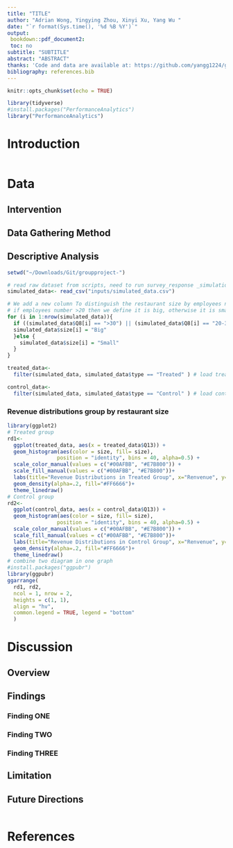 ```yaml
---
title: "TITLE"
author: "Adrian Wong, Yingying Zhou, Xinyi Xu, Yang Wu "
date: "`r format(Sys.time(), '%d %B %Y')`"
output:
 bookdown::pdf_document2:
 toc: no
subtitle: "SUBTITLE"
abstract: "ABSTRACT"
thanks: 'Code and data are available at: https://github.com/yangg1224/groupproject-.git'
bibliography: references.bib
---
```


```r
knitr::opts_chunk$set(echo = TRUE)

library(tidyverse)
#install.packages("PerformanceAnalytics")
library("PerformanceAnalytics")

```

# Introduction
```r

```

# Data 

## Intervention 

## Data Gathering Method 

## Descriptive Analysis

```r

setwd("~/Downloads/Git/groupproject-") 

# read raw dataset from scripts, need to run survey_response _simulation first.
simulated_data<- read_csv("inputs/simulated_data.csv") 

# We add a new column To distinguish the restaurant size by employees number. 
# if employees number >20 then we define it is big, otherwise it is small.
for (i in 1:nrow(simulated_data)){
  if ((simulated_data$Q8[i] == ">30") || (simulated_data$Q8[i] == "20-30")){
  simulated_data$size[i] = "Big"  
  }else {
    simulated_data$size[i] = "Small"
  }
}

treated_data<-
  filter(simulated_data, simulated_data$type == "Treated" ) # load treated data 

control_data<-
  filter(simulated_data, simulated_data$type == "Control" ) # load control data
```

### Revenue distributions group by restaurant size
```r


library(ggplot2)
# Treated group
rd1<-
  ggplot(treated_data, aes(x = treated_data$Q13)) +
  geom_histogram(aes(color = size, fill= size),
                position = "identity", bins = 40, alpha=0.5) +
  scale_color_manual(values = c("#00AFBB", "#E7B800")) +
  scale_fill_manual(values = c("#00AFBB", "#E7B800"))+
  labs(title="Revenue Distributions in Treated Group", x="Renvenue", y="Count")+
  geom_density(alpha=.2, fill="#FF6666")+
  theme_linedraw()
# Control group
rd2<-
  ggplot(control_data, aes(x = control_data$Q13)) +
  geom_histogram(aes(color = size, fill= size),
                position = "identity", bins = 40, alpha=0.5) +
  scale_color_manual(values = c("#00AFBB", "#E7B800")) +
  scale_fill_manual(values = c("#00AFBB", "#E7B800"))+
  labs(title="Revenue Distributions in Control Group", x="Renvenue", y="Count")+
  geom_density(alpha=.2, fill="#FF6666")+
  theme_linedraw()
# combine two diagram in one graph
#install.packages("ggpubr")
library(ggpubr)
ggarrange(
  rd1, rd2, 
  ncol = 1, nrow = 2,
  heights = c(1, 1),
  align = "hv",
  common.legend = TRUE, legend = "bottom"
  )

```
# Discussion

## Overview 

## Findings 

### Finding ONE

### Finding TWO

### Finding THREE

## Limitation

## Future Directions 

```r

```

\newpage

# References
